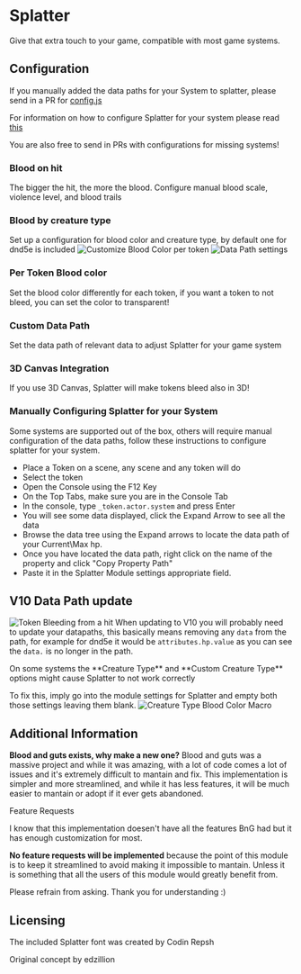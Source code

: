 
# Splatter

Give that extra touch to your game, compatible with most game systems.

## Configuration

If you manually added the data paths for your System to splatter, please
send in a PR for
[config.js](https://github.com/theripper93/Splatter/blob/main/scripts/config.js)

For information on how to configure Splatter for your system please read
[this](https://github.com/theripper93/Splatter/blob/main/CONFIGURATIONS.MD)

You are also free to send in PRs with configurations for missing
systems\!


### Blood on hit

The bigger the hit, the more the blood. Configure manual blood scale,
violence level, and blood trails

### Blood by creature type

Set up a configuration for blood color and creature type, by default one
for dnd5e is included ![Customize Blood Color per
token](/public/image/Splatter/Splatterbloodsheet.png) ![Data
Path settings](/public/image/Splatter/Splatterdatapath.png )

### Per Token Blood color

Set the blood color differently for each token, if you want a token to
not bleed, you can set the color to transparent\!

### Custom Data Path

Set the data path of relevant data to adjust Splatter for your game
system

### 3D Canvas Integration

If you use 3D Canvas, Splatter will make tokens bleed also in 3D\!

### Manually Configuring Splatter for your System

Some systems are supported out of the box, others will require manual
configuration of the data paths, follow these instructions to configure
splatter for your system.

  - Place a Token on a scene, any scene and any token will do
  - Select the token
  - Open the Console using the F12 Key
  - On the Top Tabs, make sure you are in the Console Tab
  - In the console, type `_token.actor.system` and press Enter
  - You will see some data displayed, click the Expand Arrow to see all
    the data
  - Browse the data tree using the Expand arrows to locate the data path
    of your Current\\Max hp.
  - Once you have located the data path, right click on the name of the
    property and click "Copy Property Path"
  - Paste it in the Splatter Module settings appropriate field.


## V10 Data Path update

![Token Bleeding from a hit](/public/image/Splatter/Splatteronhit.png) When updating to V10 you will probably need
to update your datapaths, this basically means removing any `data` from
the path, for example for dnd5e it would be `attributes.hp.value` as you
can see the `data.` is no longer in the path.

<Callout type="warning" emoji="⚠️">
  On some systems the **Creature Type** and **Custom Creature Type** options might cause Splatter to not work correctly
</Callout>

To fix this, imply go into the module
settings for Splatter and empty both those settings leaving them blank.
![Creature Type Blood Color Macro](/public/image/Splatter/Splatterbloodsheet.png)


## Additional Information

**Blood and guts exists, why make a new one?**
Blood and guts was a massive project and while it was amazing, with a lot of code comes a lot of issues and it's extremely difficult to mantain and fix. 
This implementation is simpler and more streamlined, and while it has less features, it will be much easier to mantain or adopt if it ever gets abandoned.

<Callout type="info" emoji="ℹ️">
  Feature Requests
</Callout>

I know that this implementation doesen't have all the features BnG had but it has enough customization for most. 

**No feature requests will be implemented** because the point of this module is to keep it streamlined to avoid making it impossible to mantain. Unless it is something that all the users of this module would greatly benefit from. 

Please refrain from asking. Thank you for understanding :)

## Licensing

The included Splatter font was created by Codin Repsh

Original concept by edzillion